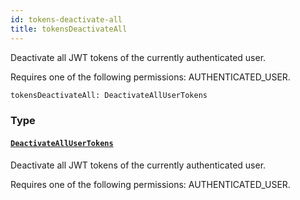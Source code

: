 ```yaml
---
id: tokens-deactivate-all
title: tokensDeactivateAll
---
```


Deactivate all JWT tokens of the currently authenticated user.

Requires one of the following permissions: AUTHENTICATED_USER.

```graphql
tokensDeactivateAll: DeactivateAllUserTokens
```

### Type

#### [`DeactivateAllUserTokens`](../../../developer/api-reference/objects/deactivate-all-user-tokens)

Deactivate all JWT tokens of the currently authenticated user.

Requires one of the following permissions: AUTHENTICATED_USER.
